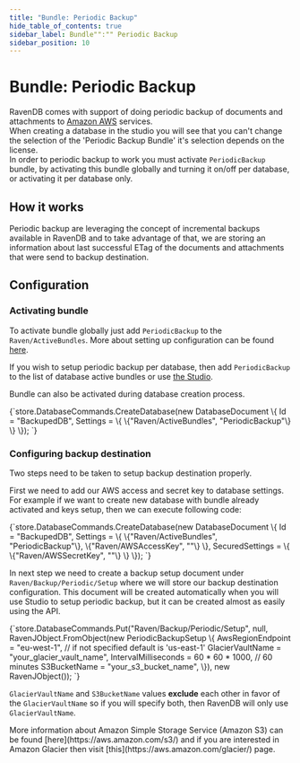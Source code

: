 ```yaml
---
title: "Bundle: Periodic Backup"
hide_table_of_contents: true
sidebar_label: Bundle"":"" Periodic Backup
sidebar_position: 10
---
```



# Bundle: Periodic Backup

RavenDB comes with support of doing periodic backup of documents and attachments to [Amazon AWS](https://aws.amazon.com/) services.  
When creating a database in the studio you will see that you can't change the selection of the 'Periodic Backup Bundle' it's selection depends on the license.  
In order to periodic backup to work you must activate `PeriodicBackup` bundle, by activating this bundle globally and turning it on/off per database, or activating it per database only.

## How it works

Periodic backup are leveraging the concept of incremental backups available in RavenDB and to take advantage of that, we are storing an information about last successful ETag of the documents and attachments that were send to backup destination.

## Configuration

### Activating bundle

To activate bundle globally just add `PeriodicBackup` to the `Raven/ActiveBundles`. More about setting up configuration can be found [here](../Administration/configuration.mdx).

If you wish to setup periodic backup per database, then add `PeriodicBackup` to the list of database active bundles or use [the Studio](../../studio/bundles/periodicbackup.mdx).

Bundle can also be activated during database creation process.

<TabItem value="periodic_backups_1" label="periodic_backups_1">
<CodeBlock language="csharp">
{`store.DatabaseCommands.CreateDatabase(new DatabaseDocument
    \{
        Id = "BackupedDB",
        Settings =
            \{
                \{"Raven/ActiveBundles", "PeriodicBackup"\}
            \}
    \});
`}
</CodeBlock>
</TabItem>

### Configuring backup destination

Two steps need to be taken to setup backup destination properly.

First we need to add our AWS access and secret key to database settings. For example if we want to create new database with bundle already activated and keys setup, then we can execute following code:

<TabItem value="periodic_backups_2" label="periodic_backups_2">
<CodeBlock language="csharp">
{`store.DatabaseCommands.CreateDatabase(new DatabaseDocument
\{
    Id = "BackupedDB",
    Settings =
            \{
                \{"Raven/ActiveBundles", "PeriodicBackup"\},
                \{"Raven/AWSAccessKey", "<key_here>"\}
            \},
    SecuredSettings =
                \{
                    \{"Raven/AWSSecretKey", "<key_here>"\}
                \}
\});
`}
</CodeBlock>
</TabItem>

In next step we need to create a backup setup document under `Raven/Backup/Periodic/Setup` where we will store our backup destination configuration. This document will be created automatically when you will use Studio to setup periodic backup, but it can be created almost as easily using the API.

<TabItem value="periodic_backups_3" label="periodic_backups_3">
<CodeBlock language="csharp">
{`store.DatabaseCommands.Put("Raven/Backup/Periodic/Setup",
                           null,
                           RavenJObject.FromObject(new PeriodicBackupSetup
                               \{
                                   AwsRegionEndpoint = "eu-west-1", // if not specified default is 'us-east-1'
                                   GlacierVaultName = "your_glacier_vault_name",
                                   IntervalMilliseconds = 60 * 60 * 1000, // 60 minutes
                                   S3BucketName = "your_s3_bucket_name",
                               \}),
                           new RavenJObject());
`}
</CodeBlock>
</TabItem>

`GlacierVaultName` and `S3BucketName` values **exclude** each other in favor of the `GlacierVaultName` so if you will specify both, then RavenDB will only use `GlacierVaultName`. 

<Admonition type="note" title="">
More information about Amazon Simple Storage Service (Amazon S3) can be found [here](https://aws.amazon.com/s3/) and if you are interested in Amazon Glacier then visit [this](https://aws.amazon.com/glacier/) page.
</Admonition>


